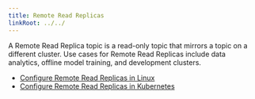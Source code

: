 ```yaml
---
title: Remote Read Replicas
linkRoot: ../../
---
```


<head>
    <meta name="title" content="Remote Read Replicas | Redpanda Docs"/>
    <meta name="description" content="A Remote Read Replica topic is a read-only topic that mirrors a topic on a different cluster. Use cases for Remote Read Replicas include data analytics, offline model training, and development clusters."/>
</head>

A Remote Read Replica topic is a read-only topic that mirrors a topic on a different cluster. Use cases for Remote Read Replicas include data analytics, offline model training, and development clusters.

- [Configure Remote Read Replicas in Linux](../remote-read-replicas)
- [Configure Remote Read Replicas in Kubernetes](../../manage/kubernetes/remote-read-replicas)